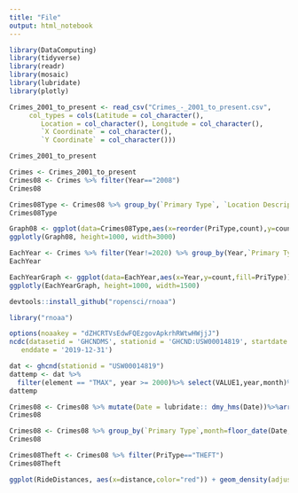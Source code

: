 ---
title: "File"
output: html_notebook
---

```{r include=FALSE}
library(DataComputing)
library(tidyverse)
library(readr)
library(mosaic)
library(lubridate)
library(plotly)
```


```{r}
Crimes_2001_to_present <- read_csv("Crimes_-_2001_to_present.csv", 
     col_types = cols(Latitude = col_character(), 
        Location = col_character(), Longitude = col_character(), 
        `X Coordinate` = col_character(), 
        `Y Coordinate` = col_character()))
```


```{r}
Crimes_2001_to_present
```

```{r}
Crimes <- Crimes_2001_to_present
Crimes08 <- Crimes %>% filter(Year=="2008")
Crimes08
```

```{r}
Crimes08Type <- Crimes08 %>% group_by(`Primary Type`, `Location Description`) %>% summarise(count = n()) %>% rename(PriType=`Primary Type`, LocDes = `Location Description`)
Crimes08Type
```

```{r}
Graph08 <- ggplot(data=Crimes08Type,aes(x=reorder(PriType,count),y=count ,fill=LocDes))+geom_bar(stat='identity',position='stack', width=.9)+theme(axis.text.x = element_text(angle = 45, hjust = 1))+scale_color_grey()
ggplotly(Graph08, height=1000, width=3000)
```

```{r}
EachYear <- Crimes %>% filter(Year!=2020) %>% group_by(Year,`Primary Type`) %>% summarise(count=n()) %>% arrange(`Primary Type`) %>% rename(PriType=`Primary Type`)
EachYear
```

```{r}
EachYearGraph <- ggplot(data=EachYear,aes(x=Year,y=count,fill=PriType))+geom_bar(stat='identity',position='stack', width=.9)+theme(axis.text.x = element_text(angle = 45, hjust = 1))+scale_color_grey()
ggplotly(EachYearGraph, height=1000, width=1500)
```

```{r include=FALSE}
devtools::install_github("ropensci/rnoaa")
```

```{r include=FALSE}
library("rnoaa")
```
```{r}
options(noaakey = "dZHCRTVsEdwFQEzgovApkrhRWtwHWjjJ")
ncdc(datasetid = 'GHCNDMS', stationid = 'GHCND:USW00014819', startdate = '2010-01-01',
   enddate = '2019-12-31')
```

```{r}
dat <- ghcnd(stationid = "USW00014819")
dattemp <- dat %>%
  filter(element == "TMAX", year >= 2000)%>% select(VALUE1,year,month)%>%group_by(VALUE1=VALUE1/10)%>%group_by(AvgTemp=VALUE1)%>%select(year, month, AvgTemp)
dattemp
```
```{r}
Crimes08 <- Crimes08 %>% mutate(Date = lubridate:: dmy_hms(Date))%>%arrange(Date)
Crimes08
```

```{r}
Crimes08 <- Crimes08 %>% group_by(`Primary Type`,month=floor_date(Date, "month")) %>% summarise(count = n()) %>% rename(PriType=`Primary Type`)
Crimes08
```
```{r}
Crimes08Theft <- Crimes08 %>% filter(PriType=="THEFT")
Crimes08Theft
```


```{r}
ggplot(RideDistances, aes(x=distance,color="red")) + geom_density(adjust = 0.8, alpha= 0.3)
```



